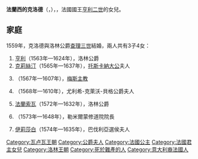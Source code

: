 {{Multiple issues|
{{Expand language|1=en|time=2020-12-13T19:48:37+00:00}}
{{Unreferenced|time=2020-12-13T19:48:37+00:00}}
}}
{{Infobox royalty
| name        = 法蘭西的克洛德
| title       = 洛林公爵夫人
| image       = Claude of Valois1.jpg
| birth_date  = {{birth date|1547|11|12|df=y}}
| birth_place = [[楓丹白露|楓丹白露]]
| death_date  = {{death date and age|1575|2|21|1547|11|12|df=y}}
| death_place = [[南錫|南錫]]
| house       = [[瓦盧瓦王朝|瓦盧瓦王朝]]
| father      = [[亨利二世_(法兰西)|亨利二世]]
| mother      = [[凯瑟琳·德·美第奇|凱瑟琳·德·麥地奇]]
}}

'''法蘭西的克洛德'''（{{lang-fr|Claude de France}}，{{bd|1547年|11月12日|1575年|2月21日}}），{{le|洛林公爵夫人|List of consorts of Lorraine}}，法國國王[[亨利二世_(法兰西)|亨利二世]]的女兒。

== 家庭 ==
1559年，克洛德與洛林公爵[[查理三世_(洛林)|查理三世]]結婚，兩人共有3子4女：
# [[亨利二世_(洛林)|亨利]]（1563年—1624年），洛林公爵
# [[洛林的克莉絲汀|克莉絲汀]]（1565年—1637年），[[斐迪南一世·德·美第奇|托斯卡納大公]]夫人
# {{le|洛林的查理 (1567-1607)|Charles of Lorraine (bishop of Metz and Strasbourg)|查理}}（1567年—1607年），[[天主教梅斯教区|梅斯主教]]
# {{le|洛林的安東妮|Antonia of Lorraine|安東妮}}（1568年—1610年），尤利希-克萊沃-貝格公爵夫人
# [[法蘭索瓦二世_(洛林)|法蘭索瓦]]（1572年—1632年），洛林公爵
# {{le|洛林的凱瑟琳|Catherine of Lorraine (1573–1648)|凱瑟琳}}（1573年—1648年），勒米爾蒙修道院院長
# [[洛林的伊莉莎白|伊莉莎白]]（1574年—1635年），巴伐利亞選侯夫人

[[Category:瓦卢瓦王朝|Category:瓦卢瓦王朝]]
[[Category:公爵夫人|Category:公爵夫人]]
[[Category:法國公主|Category:法國公主]]
[[Category:法國君主女兒|Category:法國君主女兒]]
[[Category:洛林王朝|Category:洛林王朝]]
[[Category:死於難產的人|Category:死於難產的人]]
[[Category:意大利裔法國人|Category:意大利裔法國人]]